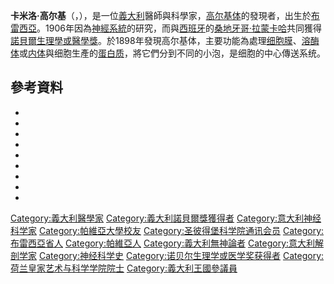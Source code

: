 {{expand English|time=2015-8-8}}
{{noteTA
|G1=Lifesciences
}}
{{Infobox_Scientist
| name = Camillo Golgi<br />卡米洛·高尔基
| image = Camillo Golgi nobel.jpg
| image_size = 200px
| caption = 
| birth_date = {{birth date|1843|7|7}}
| birth_place = {{flagicon image|Flag of Kingdom of Lombardy-Venetia.svg}} [[倫巴第-威尼西亞王國|倫巴第-威尼西亞王國]][[布雷西亞|布雷西亞]]
| death_date = {{death date and age|1926|1|21|1843|7|7}}
| death_place = {{flagicon image|Flag of Italy (1861-1946) crowned.svg}} [[意大利王國|意大利王國]][[帕维亚|帕维亚]]
| residence =  
| nationality = 
| field = [[解剖学家|解剖学家]]、[[病理学家|病理学家]]
| work_institution = [[帕维亚大学|帕维亚大学]]<br>[[博洛尼亚大学|博洛尼亚大学]]<br>[[錫耶納大學|錫耶納大學]]
| alma_mater = [[帕维亚大学|帕维亚大学]]
| doctoral_advisor = 
| doctoral_students = 
| known_for  =  
| prizes = [[File:Nobel_prize_medal.svg|20px]][[諾貝爾生理學或醫學獎|諾貝爾生理學或醫學獎]]（1906年）
| religion = 
| footnotes = 
}}

'''卡米洛·高尔基'''（{{lang-it|'''Camillo Golgi'''}}，{{bd|1843年|7月7日|1926年|1月21日|catIdx=G}}），是一位[[義大利|義大利]]醫師與科學家，[[高尔基体|高尔基体]]的發現者，出生於[[布雷西亞|布雷西亞]]。1906年因為[[神經系統|神經系統]]的研究，而與[[西班牙|西班牙]]的[[桑地牙哥·拉蒙卡哈|桑地牙哥·拉蒙卡哈]]共同獲得[[諾貝爾生理學或醫學獎|諾貝爾生理學或醫學獎]]。於1898年發現高尔基体，主要功能為處理[[细胞膜|细胞膜]]、[[溶酶体|溶酶体]]或[[内体|内体]]與细胞生產的[[蛋白质|蛋白质]]，將它們分到不同的小泡，是细胞的中心傳送系统。

==參考資料==
*{{Citation
 |    author = Paolo Mazzarello
 |    others = Translated by Aldo Badiani and Henry A. Buchtel
 |      year = 2010
 |     title = ''Golgi: A Biography of the Founder of Modern Neuroscience''
 | publisher = [[Oxford_University_Press|Oxford University Press]]
 |  location = New York
 |  isbn = 9780195337846  
}}
*{{Citation
|pmid = 17490748
|last=De Carlos
|first=Juan A
|last2=Borrell
|first2=José
|publication-date=August 2007
|year=2007
|title=A historical reflection of the contributions of Cajal and Golgi to the foundations of neuroscience.
|volume=55
|issue=1
|periodical=Brain research reviews
|pages=8–16
|doi = 10.1016/j.brainresrev.2007.03.010
}}
*{{Citation
|pmid = 17462742
|last=Muscatello
|first=Umberto
|publication-date=August 2007
|year=2007
|title=Golgi's contribution to medicine.
|volume=55
|issue=1
|periodical=Brain research reviews
|pages=3–7
|doi = 10.1016/j.brainresrev.2007.03.007
}}
*{{Citation
|pmid = 17408565
|last=Kruger
|first=Lawrence
|publication-date=October 2007
|year=2007
|title=The sensory neuron and the triumph of Camillo Golgi.
|volume=55
|issue=2
|periodical=Brain research reviews
|pages=406–10
|doi = 10.1016/j.brainresrev.2007.01.008
}}
*{{Citation
|pmid = 9865850
|last=Dröscher
|first=A
|publication-date=October 1998
|year=1998
|title=The history of the Golgi apparatus in neurones from its discovery in 1898 to electron microscopy.
|volume=47
|issue=3
|periodical=Brain Res. Bull.
|pages=199–203
|doi = 10.1016/S0361-9230(98)00080-X
}}
*{{Citation
|pmid = 9865849
|last=Fabene
|first=P F
|last2=Bentivoglio
|first2=M
|publication-date=October 1998
|year=1998
|title=1898–1998: Camillo Golgi and "the Golgi": one hundred years of terminological clones.
|volume=47
|issue=3
|periodical=Brain Res. Bull.
|pages=195–8
|doi = 10.1016/S0361-9230(98)00079-3
}}
*{{Citation
|pmid = 9778732
|last=Mironov
|first=A A
|last2=Komissarchik
|first2=Ia Iu
|last3=Mironov
|first3=A A
|last4=Snigirevskaia
|first4=E S
|publication-date=1998
|year=1998
|title=[Current concept of structure and function of the Golgi apparatus. On the 100-anniversary of the discovery by Camillo Golgi]
|volume=40
|issue=6
|periodical=Tsitologiia
|pages=483–96
|last5 = Luini
|first5 = A
}}
*{{Citation
|pmid = 9695800
|last=Farquhar
|first=M G
|last2=Palade
|first2=G E
|publication-date=January 1998
|year=1998
|title=The Golgi apparatus: 100 years of progress and controversy.
|volume=8
|issue=1
|periodical=Trends Cell Biol.
|pages=2–10
|doi = 10.1016/S0962-8924(97)01187-2
}}
*{{Citation
|pmid = 9610881
|last=Bentivoglio
|first=M
|publication-date=May 1998
|year=1998
|title=1898: the Golgi apparatus emerges from nerve cells.
|volume=21
|issue=5
|periodical=Trends Neurosci.
|pages=195–200
|doi = 10.1016/S0166-2236(98)01229-6
}}

{{諾貝爾生理學或醫學獎獲得者 (1901年-1925年)}}

{{Authority control}}
[[Category:義大利醫學家|Category:義大利醫學家]]
[[Category:義大利諾貝爾獎獲得者|Category:義大利諾貝爾獎獲得者]]
[[Category:意大利神经科学家|Category:意大利神经科学家]]
[[Category:帕維亞大學校友|Category:帕維亞大學校友]]
[[Category:圣彼得堡科学院通讯会员|Category:圣彼得堡科学院通讯会员]]
[[Category:布雷西亞省人|Category:布雷西亞省人]]
[[Category:帕維亞人|Category:帕維亞人]]
[[Category:義大利無神論者|Category:義大利無神論者]]
[[Category:意大利解剖学家|Category:意大利解剖学家]]
[[Category:神经科学史|Category:神经科学史]]
[[Category:诺贝尔生理学或医学奖获得者|Category:诺贝尔生理学或医学奖获得者]]
[[Category:荷兰皇家艺术与科学学院院士|Category:荷兰皇家艺术与科学学院院士]]
[[Category:義大利王國參議員|Category:義大利王國參議員]]